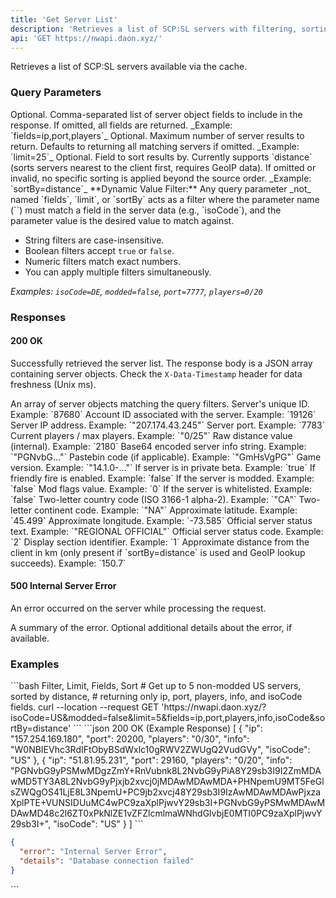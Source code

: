 ```yaml
---
title: 'Get Server List'
description: 'Retrieves a list of SCP:SL servers with filtering, sorting, and field selection.'
api: 'GET https://nwapi.daon.xyz/'
---
```


Retrieves a list of SCP:SL servers available via the cache.

### Query Parameters

<ParamField query="fields" type="string" optional>
  Optional. Comma-separated list of server object fields to include in the response. If omitted, all fields are returned.
  _Example: `fields=ip,port,players`_
</ParamField>

<ParamField query="limit" type="integer" optional>
  Optional. Maximum number of server results to return. Defaults to returning all matching servers if omitted.
  _Example: `limit=25`_
</ParamField>

<ParamField query="sortBy" type="string" optional>
  Optional. Field to sort results by. Currently supports `distance` (sorts servers nearest to the client first, requires GeoIP data). If omitted or invalid, no specific sorting is applied beyond the source order.
  _Example: `sortBy=distance`_
</ParamField>

<ParamField query="<filter_key>" type="string | boolean | number" optional>
  **Dynamic Value Filter:** Any query parameter _not_ named `fields`, `limit`, or `sortBy` acts as a filter where the parameter name (`<filter_key>`) must match a field in the server data (e.g., `isoCode`), and the parameter value is the desired value to match against.

  *   String filters are case-insensitive.
  *   Boolean filters accept `true` or `false`.
  *   Numeric filters match exact numbers.
  *   You can apply multiple filters simultaneously.

  _Examples: `isoCode=DE`, `modded=false`, `port=7777`, `players=0/20`_
</ParamField>

### Responses

#### 200 OK
Successfully retrieved the server list. The response body is a JSON array containing server objects. Check the `X-Data-Timestamp` header for data freshness (Unix ms).

<ResponseField name="[]" type="array">
  An array of server objects matching the query filters.

  <Expandable title="View Server Object Schema">
    <ResponseField name="serverId" type="integer"> Server's unique ID. Example: `87680` </ResponseField>
    <ResponseField name="accountId" type="integer"> Account ID associated with the server. Example: `19126` </ResponseField>
    <ResponseField name="ip" type="string"> Server IP address. Example: `"207.174.43.245"` </ResponseField>
    <ResponseField name="port" type="integer"> Server port. Example: `7783` </ResponseField>
    <ResponseField name="players" type="string"> Current players / max players. Example: `"0/25"` </ResponseField>
    <ResponseField name="distance" type="integer"> Raw distance value (internal). Example: `2180` </ResponseField>
    <ResponseField name="info" type="string"> Base64 encoded server info string. Example: `"PGNvbG..."` </ResponseField>
    <ResponseField name="pastebin" type="string"> Pastebin code (if applicable). Example: `"GmHsVgPG"` </ResponseField>
    <ResponseField name="version" type="string"> Game version. Example: `"14.1.0-..."` </ResponseField>
    <ResponseField name="privateBeta" type="boolean"> If server is in private beta. Example: `true` </ResponseField>
    <ResponseField name="friendlyFire" type="boolean"> If friendly fire is enabled. Example: `false` </ResponseField>
    <ResponseField name="modded" type="boolean"> If the server is modded. Example: `false` </ResponseField>
    <ResponseField name="modFlags" type="integer"> Mod flags value. Example: `0` </ResponseField>
    <ResponseField name="whitelist" type="boolean"> If the server is whitelisted. Example: `false` </ResponseField>
    <ResponseField name="isoCode" type="string"> Two-letter country code (ISO 3166-1 alpha-2). Example: `"CA"` </ResponseField>
    <ResponseField name="continentCode" type="string"> Two-letter continent code. Example: `"NA"` </ResponseField>
    <ResponseField name="latitude" type="number"> Approximate latitude. Example: `45.499` </ResponseField>
    <ResponseField name="longitude" type="number"> Approximate longitude. Example: `-73.585` </ResponseField>
    <ResponseField name="official" type="string"> Official server status text. Example: `"REGIONAL OFFICIAL"` </ResponseField>
    <ResponseField name="officialCode" type="integer"> Official server status code. Example: `2` </ResponseField>
    <ResponseField name="displaySection" type="integer"> Display section identifier. Example: `1` </ResponseField>
    <ResponseField name="_distanceFromClient" type="number" optional> Approximate distance from the client in km (only present if `sortBy=distance` is used and GeoIP lookup succeeds). Example: `150.7` </ResponseField>
  </Expandable>
</ResponseField>

#### 500 Internal Server Error
An error occurred on the server while processing the request.

<ResponseField name="error" type="string"> A summary of the error. </ResponseField>
<ResponseField name="details" type="string" optional> Optional additional details about the error, if available. </ResponseField>

### Examples

<RequestExample>
```bash Filter, Limit, Fields, Sort
# Get up to 5 non-modded US servers, sorted by distance,
# returning only ip, port, players, info, and isoCode fields.
curl --location --request GET 'https://nwapi.daon.xyz/?isoCode=US&modded=false&limit=5&fields=ip,port,players,info,isoCode&sortBy=distance'
```
</RequestExample>

<ResponseExample>
```json 200 OK (Example Response)
[
  {
    "ip": "157.254.169.180",
    "port": 20200,
    "players": "0/30",
    "info": "W0NBIEVhc3RdIFtObyBSdWxlc10gRWV2ZWUgQ2VudGVy",
    "isoCode": "US"
  },
  {
    "ip": "51.81.95.231",
    "port": 29160,
    "players": "0/20",
    "info": "PGNvbG9yPSMwMDgzZmY+RnVubnk8L2NvbG9yPiA8Y29sb3I9I2ZmMDAwMD5TY3A8L2NvbG9yPjxjb2xvcj0jMDAwMDAwMDA+PHNpemU9MT5FeGlsZWQgOS41LjE8L3NpemU+PC9jb2xvcj48Y29sb3I9IzAwMDAwMDAwPjxzaXplPTE+VUNSIDUuMC4wPC9zaXplPjwvY29sb3I+PGNvbG9yPSMwMDAwMDAwMD48c2l6ZT0xPkNlZE1vZFZlcmlmaWNhdGlvbjE0MTI0PC9zaXplPjwvY29sb3I+",
    "isoCode": "US"
  }
]
```

```json 500 Internal Server Error (Example Response)
{
  "error": "Internal Server Error",
  "details": "Database connection failed"
}
```
</ResponseExample>
```

